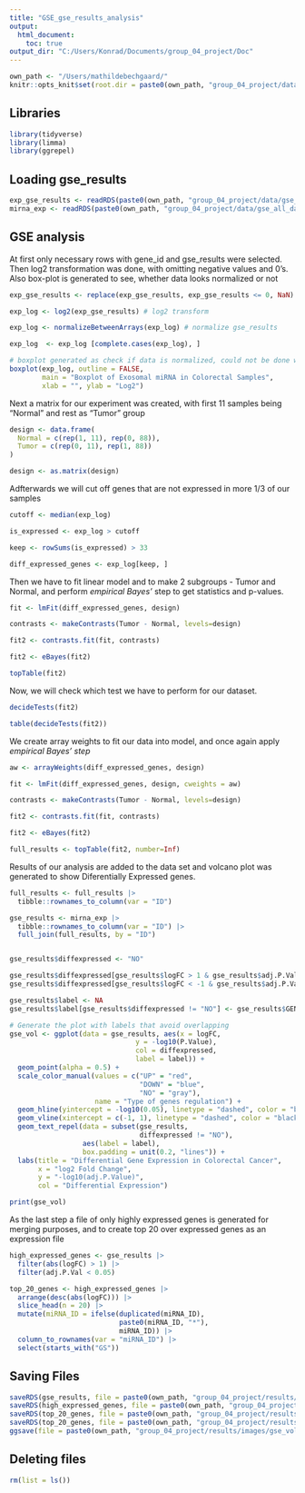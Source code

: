 ```yaml
---
title: "GSE_gse_results_analysis"
output:
  html_document:
    toc: true
output_dir: "C:/Users/Konrad/Documents/group_04_project/Doc"
---
```


```r
own_path <- "/Users/mathildebechgaard/"
knitr::opts_knit$set(root.dir = paste0(own_path, "group_04_project/data/"))
```

## Libraries

```r
library(tidyverse)
library(limma)
library(ggrepel)
```

## Loading gse_results

```r
exp_gse_results <- readRDS(paste0(own_path, "group_04_project/data/gse_expressed_data.RDs"))
mirna_exp <- readRDS(paste0(own_path, "group_04_project/data/gse_all_data.RDs"))
```

## GSE analysis

At first only necessary rows with gene_id and gse_results were selected. Then log2 transformation was done, with omitting negative values and 0's. Also box-plot is generated to see, whether data looks normalized or not

```r
exp_gse_results <- replace(exp_gse_results, exp_gse_results <= 0, NaN)

exp_log <- log2(exp_gse_results) # log2 transform

exp_log <- normalizeBetweenArrays(exp_log) # normalize gse_results

exp_log  <- exp_log [complete.cases(exp_log), ]

# boxplot generated as check if data is normalized, could not be done with ggplot
boxplot(exp_log, outline = FALSE,
        main = "Boxplot of Exosomal miRNA in Colorectal Samples",
        xlab = "", ylab = "Log2")
```

Next a matrix for our experiment was created, with first 11 samples being "Normal" and rest as "Tumor" group

```r
design <- data.frame(
  Normal = c(rep(1, 11), rep(0, 88)),
  Tumor = c(rep(0, 11), rep(1, 88))
)

design <- as.matrix(design)
```

Adfterwards we will cut off genes that are not expressed in more 1/3 of our samples

```r
cutoff <- median(exp_log)

is_expressed <- exp_log > cutoff

keep <- rowSums(is_expressed) > 33

diff_expressed_genes <- exp_log[keep, ]
```

Then we have to fit linear model and to make 2 subgroups - Tumor and Normal, and perform *empirical Bayes'* step to get statistics and p-values.

```r
fit <- lmFit(diff_expressed_genes, design)

contrasts <- makeContrasts(Tumor - Normal, levels=design)

fit2 <- contrasts.fit(fit, contrasts)

fit2 <- eBayes(fit2)

topTable(fit2)
```

Now, we will check which test we have to perform for our dataset.

```r
decideTests(fit2)

table(decideTests(fit2))
```

We create array weights to fit our data into model, and once again apply *empirical Bayes' step*

```r
aw <- arrayWeights(diff_expressed_genes, design)

fit <- lmFit(diff_expressed_genes, design, cweights = aw)

contrasts <- makeContrasts(Tumor - Normal, levels=design)

fit2 <- contrasts.fit(fit, contrasts)

fit2 <- eBayes(fit2)

full_results <- topTable(fit2, number=Inf)
```

Results of our analysis are added to the data set and volcano plot was generated to show Diferentially Expressed genes.

```r
full_results <- full_results |>
  tibble::rownames_to_column(var = "ID")

gse_results <- mirna_exp |>
  tibble::rownames_to_column(var = "ID") |>
  full_join(full_results, by = "ID")


gse_results$diffexpressed <- "NO"

gse_results$diffexpressed[gse_results$logFC > 1 & gse_results$adj.P.Val < 0.05] <- "UP"
gse_results$diffexpressed[gse_results$logFC < -1 & gse_results$adj.P.Val < 0.05] <- "DOWN"

gse_results$label <- NA
gse_results$label[gse_results$diffexpressed != "NO"] <- gse_results$GENE_NAME[gse_results$diffexpressed != "NO"] 

# Generate the plot with labels that avoid overlapping
gse_vol <- ggplot(data = gse_results, aes(x = logFC,
                               y = -log10(P.Value), 
                               col = diffexpressed, 
                               label = label)) + 
  geom_point(alpha = 0.5) +
  scale_color_manual(values = c("UP" = "red", 
                                "DOWN" = "blue", 
                                "NO" = "gray"),
                     name = "Type of genes regulation") +
  geom_hline(yintercept = -log10(0.05), linetype = "dashed", color = "black") +
  geom_vline(xintercept = c(-1, 1), linetype = "dashed", color = "black") +
  geom_text_repel(data = subset(gse_results, 
                                diffexpressed != "NO"), 
                  aes(label = label), 
                  box.padding = unit(0.2, "lines")) +
  labs(title = "Differential Gene Expression in Colorectal Cancer", 
       x = "log2 Fold Change", 
       y = "-log10(adj.P.Value)", 
       col = "Differential Expression")

print(gse_vol)
```

As the last step a file of only highly expressed genes is generated for merging purposes, and to create top 20 over expressed genes as an expression file

```r
high_expressed_genes <- gse_results |>
  filter(abs(logFC) > 1) |>
  filter(adj.P.Val < 0.05)

top_20_genes <- high_expressed_genes |>
  arrange(desc(abs(logFC))) |>
  slice_head(n = 20) |>
  mutate(miRNA_ID = ifelse(duplicated(miRNA_ID), 
                           paste0(miRNA_ID, "*"), 
                           miRNA_ID)) |>
  column_to_rownames(var = "miRNA_ID") |>
  select(starts_with("GS"))
```

## Saving Files

```r
saveRDS(gse_results, file = paste0(own_path, "group_04_project/results/gse_results.rds"))
saveRDS(high_expressed_genes, file = paste0(own_path, "group_04_project/results/gse_expressed_genes.rds"))
saveRDS(top_20_genes, file = paste0(own_path, "group_04_project/results/gse_top_20.rds"))
saveRDS(top_20_genes, file = paste0(own_path, "group_04_project/results/gse_top_20.rds"))
ggsave(file = paste0(own_path, "group_04_project/results/images/gse_vol_plot.png"), plot = gse_vol, width = 14, height = 8.4, units = "in")
```

## Deleting files

```r
rm(list = ls())
```
